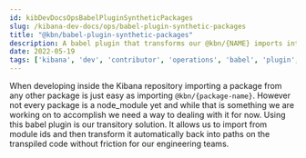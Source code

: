 ---
id: kibDevDocsOpsBabelPluginSyntheticPackages
slug: /kibana-dev-docs/ops/babel-plugin-synthetic-packages
title: "@kbn/babel-plugin-synthetic-packages"
description: A babel plugin that transforms our @kbn/{NAME} imports into paths
date: 2022-05-19
tags: ['kibana', 'dev', 'contributor', 'operations', 'babel', 'plugin', 'synthetic', 'packages']
---

When developing inside the Kibana repository importing a package from any other package is just easy as importing `@kbn/{package-name}`.
However not every package is a node_module yet and while that is something we are working on to accomplish we need a way to dealing with it for 
now. Using this babel plugin is our transitory solution. It allows us to import from module ids and then transform it automatically back into 
paths on the transpiled code without friction for our engineering teams. 